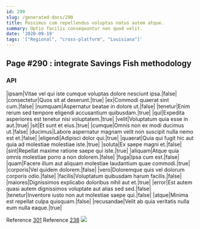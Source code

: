 ```yaml
---
id: 290
slug: /generated-docs/290
title: Possimus cum repellendus voluptas natus autem atque.
summary: Optio facilis consequuntur non quod velit.
date: '2020-09-19'
tags: '["Regional", "cross-platform", "Louisiana"]'
---
```

## Page #290 : integrate Savings Fish methodology

### API

|ipsam|Vitae vel qui iste cumque voluptas dolore nesciunt ipsa.|false|
|consectetur|Quos sit at deserunt.|true|
|ex|Commodi quaerat sint cum.|false|
|numquam|Aspernatur beatae in dolore ut.|false|
|tenetur|Enim rerum sed tempore eligendi accusantium quibusdam.|true|
|qui|Expedita asperiores est tenetur nisi voluptatem.|true|
|velit|Voluptatum quia esse in aut.|true|
|sit|Et sunt et eius.|true|
|cumque|Omnis non ex modi ducimus ut.|false|
|ducimus|Labore aspernatur magnam velit non suscipit nulla nemo est et.|false|
|eligendi|Adipisci dolor qui.|true|
|quaerat|Quia qui fugit hic aut quia ad molestiae molestiae iste.|true|
|soluta|Ex saepe magni et.|false|
|sint|Repellat maxime ratione saepe qui iste.|true|
|aliquam|Atque quia omnis molestiae porro a non dolorem.|false|
|fuga|Ipsa cum est.|false|
|quam|Facere illum aut aliquam molestiae laudantium quae commodi.|true|
|corporis|Vel quidem dolorem.|false|
|vero|Doloremque quis vel dolorum corporis odio.|false|
|facilis|Voluptatum quibusdam harum facilis.|false|
|maiores|Dignissimos explicabo doloribus nihil aut et.|true|
|error|Est autem quasi autem dignissimos voluptate aut alias sed sed.|false|
|tenetur|Inventore iusto non aut molestiae saepe qui.|false|
|atque|Minima est repellat culpa quisquam.|false|
|recusandae|Velit ab quia veritatis nulla eum nulla eaque.|true|

Reference [301](/generated-docs/301)
Reference [238](/generated-docs/238)
![](/assets/cats-0.jpg)


